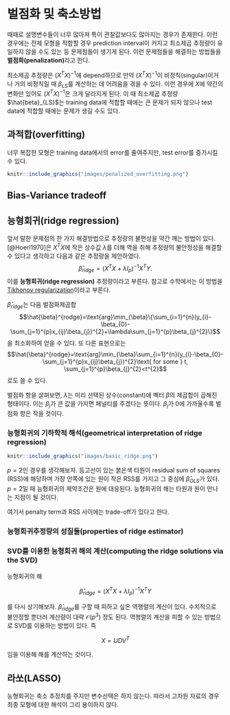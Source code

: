 # 벌점화 및 축소방법 {#penalshrink}

때때로 설명변수들이 너무 많아져 특이 관찰값보다도 많아지는 경우가 존재한다. 이런 경우에는 전체 모형을 적합할 경우 prediction interval이 커지고 최소제곱 추정량이 유일하지 않을 수도 있는 등 문제점들이 생기게 된다. 이런 문제점들을 해결하는 방법들을 **벌점화(penalization)**라고 한다.

최소제곱 추정량은 $(X^{T}X)^{-1}$에 depend하므로 만약 $(X^{T}X)^{-1}$이 비정칙(singular)이거나 거의 비정칙일 때 $\beta_{LS}$를 계산하는 데 어려움을 겪을 수 있다. 이런 경우에 $X$에 약간의 변화만 있어도 $(X^{T}X)^{-1}$은 크게 달라지게 된다. 이 때 최소제곱 추정량 $\hat{beta}_{LS}$는 training data에 적합할 때에는 큰 문제가 되지 않으나 test data에 적합할 때에는 문제가 생길 수도 있다.

## 과적합(overfitting)

너무 복잡한 모형은 training data에서의 error를 줄여주지만, test error를 증가시킬 수 있다.

```r
knitr::include_graphics("images/penalized_overfitting.png")
```

## Bias-Variance tradeoff

## 능형회귀(ridge regression)

앞서 말한 문제점의 한 가지 해결방법으로 추정량의 불편성을 약간 깨는 방법이 있다. [@Hoerl1970]은 $X^{T}X$에 작은 상수값 $\lambda$를 더해 역을 취해 추정량의 불안정성을 해결할 수 있다고 생각하고 다음과 같은 추정량을 제안하였다.
$$\hat{\beta}_{ridge}=(X^{T}X+\lambda I_{p})^{-1}X^{T}Y.$$
이를 **능형회귀(ridge regression)** 추정량이라고 부른다. 참고로 수학에서는 이 방법을 [Tikhonov regularization](https://en.wikipedia.org/wiki/Tikhonov_regularization)이라고 부른다.

$\hat{\beta}_{ridge}$는 다음 벌점화제곱합
$$\hat{\beta}^{rodge}=\text{arg}\min_{\beta}\{\sum_{i=1}^{n}(y_{i}-\beta_{0}-\sum_{j=1}^{p}x_{ij}\beta_{j})^{2}+\lambda\sum_{j=1}^{p}\beta_{j}^{2}\}$$
을 최소화하여 얻을 수 있다. 또 다른 표현으로는
$$\hat{\beta}^{rodge}=\text{arg}\min_{\beta}\sum_{i=1}^{n}(y_{i}-\beta_{0}-\sum_{j=1}^{p}x_{ij}\beta_{j})^{2}\text{ for some } t, \sum_{j=1}^{p}\beta_{j}^{2}<t^{2}$$
로도 쓸 수 있다.

벌점화 항을 살펴보면, $\lambda$는 미리 선택된 상수(constant)에 벡터 $\beta$의 제곱합이 곱해진 형태이다. 이는 $\beta_{j}$가 큰 값을 가지면 페널티를 주겠다는 뜻이다. $\beta_{j}$가 0에 가까울수록 벌점화 항은 작을 것이다.

### 능형회귀의 기하학적 해석(geometrical interpretation of ridge regression)

```r
knitr::include_graphics("images/basic_ridge.png")
```

$p=2$인 경우를 생각해보자. 등고선이 있는 붉은색 타원이 residual sum of squares (RSS)에 해당하며 가장 안쪽에 있는 원이 작은 RSS를 가지고 그 중심에 $\hat{\beta}_{OLS}$가 있다. $p=2$일 때 능형회귀의 제약조건은 원에 대응된다. 능형회귀의 해는 타원과 원이 만나는 지점이 될 것이다.

여기서 penalty term과 RSS 사이에는 trade-off가 있다고 한다. 

### 능형회귀추정량의 성질들(properties of ridge estimator)

### SVD를 이용한 능형회귀 해의 계산(computing the ridge solutions via the SVD)

능형회귀의 해

$$\hat{\beta}_{ridge}=(X^{T}X+\lambda I_{p})^{-1}X^{T}Y$$

를 다시 상기해보자. $\hat{\beta}_{ridge}$를 구할 때 피하고 싶은 역행렬의 계산이 있다. 수치적으로 불안정할 뿐더러 계산량이 대략 $\mathcal{O}(p^{3})$ 정도 된다. 역행렬의 계산을 피할 수 있는 방법으로 SVD를 이용하는 방법이 있다. 즉

$$X=UDV^{T}$$

임을 이용해 해를 계산하는 것이다.

## 라쏘(LASSO)

능형회귀는 축소 추정치를 주지만 변수선택은 하지 않는다. 따라서 고차원 자료의 경우 최종 모형에 대한 해석이 그리 용이하지 않다.
